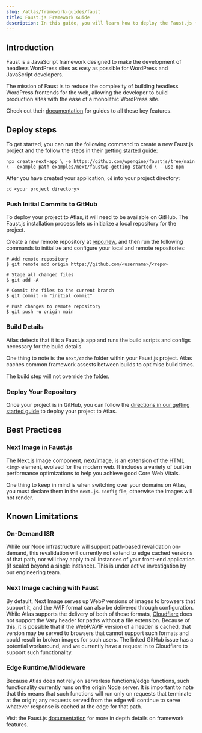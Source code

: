 ```yaml
---
slug: /atlas/framework-guides/faust
title: Faust.js Framework Guide
description: In this guide, you will learn how to deploy the Faust.js framework on the Atlas platform.
---
```

## Introduction

Faust is a JavaScript framework designed to make the development of headless WordPress sites as easy as possible for WordPress and JavaScript developers.

The mission of Faust is to reduce the complexity of building headless WordPress frontends for the web, allowing the developer to build production sites with the ease of a monolithic WordPress site.

Check out their [documentation](https://faustjs.org/) for guides to all these key features.

## Deploy steps

To get started, you can run the following command to create a new Faust.js project and the follow the steps in their [getting started guide](https://faustjs.org/docs/getting-started):

`npx create-next-app \ -e https://github.com/wpengine/faustjs/tree/main \ --example-path examples/next/faustwp-getting-started \ --use-npm`

After you have created your application, `cd` into your project directory:

`cd <your project directory>`

### Push Initial Commits to GitHub

To deploy your project to Atlas, it will need to be available on GitHub. The Faust.js installation process lets us initialize a local repository for the project.

Create a new remote repository at [repo.new](https://github.com/new/), and then run the following commands to initialize and configure your local and remote repositories:

```
# Add remote repository
$ git remote add origin https://github.com/<username>/<repo>

# Stage all changed files
$ git add -A

# Commit the files to the current branch
$ git commit -m "initial commit"

# Push changes to remote repository
$ git push -u origin main
```

### Build Details

Atlas detects that it is a Faust.js app and runs the build scripts and configs necessary for the build details.

One thing to note is the `next/cache` folder within your Faust.js project. Atlas caches common framework assests between builds to optimise build times.

The build step will not override the [folder](https://developers.wpengine.com/docs/atlas/customization/builds#framework-build-assets-cache).

### Deploy Your Repository

Once your project is in GitHub, you can follow the [directions in our getting started guide](https://developers.wpengine.com/docs/atlas/getting-started/deploy-from-existing-repo) to deploy your project to Atlas.

## Best Practices

### Next Image in Faust.js

The Next.js Image component, [next/image](https://nextjs.org/docs/api-reference/next/image), is an extension of the HTML `<img>` element, evolved for the modern web. It includes a variety of built-in performance optimizations to help you achieve good Core Web Vitals.

One thing to keep in mind is when switching over your domains on Atlas, you must declare them in the `next.js.config` file, otherwise the images will not render. 

## Known Limitations

### On-Demand ISR
While our Node infrastructure will support path-based revalidation on-demand, this revalidation will currently not extend to edge cached versions of that path, nor will they apply to all instances of your front-end application (if scaled beyond a single instance). This is under active investigation by our engineering team.

### Next Image caching with Faust
By default, Next Image serves up WebP versions of images to browsers that support it, and the AVIF format can also be delivered through configuration. While Atlas supports the delivery of both of these formats, [Cloudflare](https://github.com/vercel/next.js/discussions/39510) does not support the Vary header for paths without a file extension. Because of this, it is possible that if the WebP/AVIF version of a header is cached, that version may be served to browsers that cannot support such formats and could result in broken images for such users. The linked GitHub issue has a potential workaround, and we currently have a request in to Cloudflare to support such functionality.

### Edge Runtime/Middleware
Because Atlas does not rely on serverless functions/edge functions, such functionality currently runs on the origin Node server. It is important to note that this means that such functions will run only on requests that terminate at the origin; any requests served from the edge will continue to serve whatever response is cached at the edge for that path.

Visit the Faust.js [documentation](https://faustjs.org/docs/getting-started) for more in depth details on framework features.
